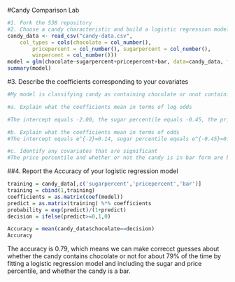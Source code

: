 #Candy Comparison Lab

```r
#1. Fork the 538 repository
#2. Choose a candy characteristic and build a logistic regression model. Your model must include 3 covariates. Predict a different candy characteristic than the one we go over in class.
candy_data <- read_csv("candy-data.csv", 
    col_types = cols(chocolate = col_number(), 
        pricepercent = col_number(), sugarpercent = col_number(), 
        winpercent = col_number()))
model = glm(chocolate~sugarpercent+pricepercent+bar, data=candy_data, family=binomial)
summary(model)

```
#3. Describe the coefficients corresponding to your covariates
```r
#My model is classifying candy as containing chocolate or nnot containing chocolate. I choose 3 covariates: the percentage of sugar in the candy, the unit price percentile compared to other candy, and whether or not the candy is in the shape of a bar. 

#a. Explain what the coefficients mean in terms of log odds

#The intercept equals -2.00, the sugar percentile equals -0.45, the price percentile is 2.84, and whether or not it's in the shape of bar equals 3.30. Candy with a higher sugar percentage indicates it is unlikely to contain chocolate (negative log odd). Candy that is more expensive or in the shape of a bar is likely to contain chocolate (positive log odds). 

#b. Explain what the coefficients mean in terms of odds
#The intercept equals e^{-2}=0.14, sugar percentile equals e^{-0.45}=0.64, the price percentile is e^{2.84}=17.12, and whether or not it's a bar equals e^{3.30}=27.11. A one unit increase in the sugar percentile of a piece of candy results in 0.64 times decrease in the the odds it contains chocolate. A one unit increase in the price percentile results in a 17.12 times increase in the odds it contains chocolate. A one unit increase in the possibility that whether or not the candy is formed as a bar results in a 27.11 increase in the odds it contains chocolate. 

#c. Identify any covariates that are significant
#The price percentile and whether or not the candy is in bar form are both significant covariates. Both have p-value <0.05, which indicates the estimated log odds is unlikely to have come from a null distribution centered at a log odds of 0. 
```
##4. Report the Accuracy of your logistic regression model

```r
training = candy_data[,c('sugarpercent','pricepercent','bar')]
training = cbind(1,training)
coefficients = as.matrix(coef(model))
predict = as.matrix(training) %*% coefficients
probability = exp(predict)/(1+predict)
decision = ifelse(predict>=0,1,0)

Accuracy = mean(candy_data$chocolate==decision)
Accuracy
```
The accuracy is 0.79, which means we can make correcct guesses about whether the candy contains chocolate or not for about 79% of the time by fitting a logistic regression model and including the sugar and price percentile, and whether the candy is a bar. 
